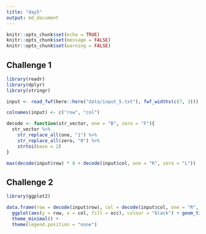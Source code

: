 ```yaml
---
title: "day5"
output: md_document
---
```


```r
knitr::opts_chunk$set(echo = TRUE)
knitr::opts_chunk$set(message = FALSE)
knitr::opts_chunk$set(warning = FALSE)
```

## Challenge 1

```r
library(readr)
library(dplyr)
library(stringr)

input <- read_fwf(here::here("data/input_5.txt"), fwf_widths(c(7, 3)))

colnames(input) <- c("row", "col")

decode <- function(str_vector, one = "B", zero = "F"){
  str_vector %>% 
    str_replace_all(one, "1") %>% 
    str_replace_all(zero, "0") %>% 
    strtoi(base = 2)
}

max(decode(input$row) * 8 + decode(input$col, one = "R", zero = "L"))
```

## Challenge 2

```r
library(ggplot2)

data.frame(row = decode(input$row), col = decode(input$col, one = "R", zero = "L"), occ = 1) %>% 
  ggplot(aes(y = row, x = col, fill = occ), colour = "black") + geom_tile() +
  theme_minimal() +
  theme(legend.position = "none")
  
```

